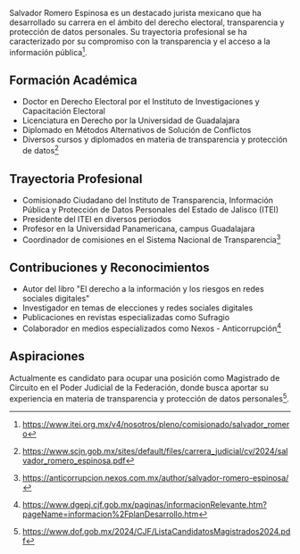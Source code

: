 Salvador Romero Espinosa es un destacado jurista mexicano que ha desarrollado su carrera en el ámbito del derecho electoral, transparencia y protección de datos personales. Su trayectoria profesional se ha caracterizado por su compromiso con la transparencia y el acceso a la información pública[^itei].

## Formación Académica

- Doctor en Derecho Electoral por el Instituto de Investigaciones y Capacitación Electoral
- Licenciatura en Derecho por la Universidad de Guadalajara
- Diplomado en Métodos Alternativos de Solución de Conflictos
- Diversos cursos y diplomados en materia de transparencia y protección de datos[^formacion]

## Trayectoria Profesional

- Comisionado Ciudadano del Instituto de Transparencia, Información Pública y Protección de Datos Personales del Estado de Jalisco (ITEI)
- Presidente del ITEI en diversos periodos
- Profesor en la Universidad Panamericana, campus Guadalajara
- Coordinador de comisiones en el Sistema Nacional de Transparencia[^trayectoria]

## Contribuciones y Reconocimientos

- Autor del libro "El derecho a la información y los riesgos en redes sociales digitales"
- Investigador en temas de elecciones y redes sociales digitales
- Publicaciones en revistas especializadas como Sufragio
- Colaborador en medios especializados como Nexos - Anticorrupción[^contribuciones]

## Aspiraciones

Actualmente es candidato para ocupar una posición como Magistrado de Circuito en el Poder Judicial de la Federación, donde busca aportar su experiencia en materia de transparencia y protección de datos personales[^lista].

[^itei]: https://www.itei.org.mx/v4/nosotros/pleno/comisionado/salvador_romero
[^formacion]: https://www.scjn.gob.mx/sites/default/files/carrera_judicial/cv/2024/salvador_romero_espinosa.pdf
[^trayectoria]: https://anticorrupcion.nexos.com.mx/author/salvador-romero-espinosa/
[^contribuciones]: https://www.dgepj.cjf.gob.mx/paginas/informacionRelevante.htm?pageName=informacion%2FplanDesarrollo.htm
[^lista]: https://www.dof.gob.mx/2024/CJF/ListaCandidatosMagistrados2024.pdf

